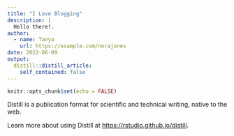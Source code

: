 ```yaml
---
title: "I Love Blogging"
description: |
  Hello there!.
author:
  - name: Tanya
    url: https://example.com/norajones
date: 2022-06-09
output:
  distill::distill_article:
    self_contained: false
---
```



```r
knitr::opts_chunk$set(echo = FALSE)
```

Distill is a publication format for scientific and technical writing, native to the web.

Learn more about using Distill at <https://rstudio.github.io/distill>.



